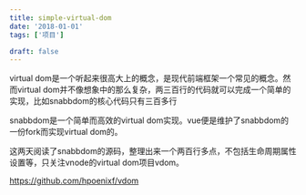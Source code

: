 ```yaml
---
title: simple-virtual-dom
date: '2018-01-01'
tags: ['项目']

draft: false
---
```


virtual dom是一个听起来很高大上的概念，是现代前端框架一个常见的概念。然而virtual dom并不像想象中的那么复杂，两三百行的代码就可以完成一个简单的实现，比如snabbdom的核心代码只有三百多行

snabbdom是一个简单而高效的virtual dom实现。vue便是维护了snabbdom的一份fork而实现virtual dom的。

这两天阅读了snabbdom的源码，整理出来一个两百行多点，不包括生命周期属性设置等，只关注vnode的virtual dom项目vdom。

https://github.com/hpoenixf/vdom